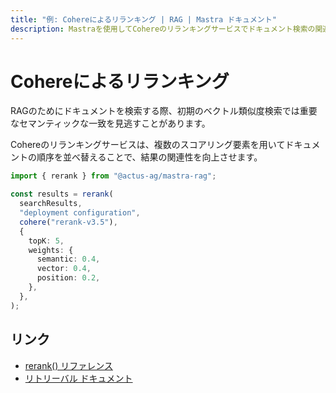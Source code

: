 ```yaml
---
title: "例: Cohereによるリランキング | RAG | Mastra ドキュメント"
description: Mastraを使用してCohereのリランキングサービスでドキュメント検索の関連性を向上させる例。
---
```


# Cohereによるリランキング

RAGのためにドキュメントを検索する際、初期のベクトル類似度検索では重要なセマンティックな一致を見逃すことがあります。

Cohereのリランキングサービスは、複数のスコアリング要素を用いてドキュメントの順序を並べ替えることで、結果の関連性を向上させます。

```typescript
import { rerank } from "@actus-ag/mastra-rag";

const results = rerank(
  searchResults,
  "deployment configuration",
  cohere("rerank-v3.5"),
  {
    topK: 5,
    weights: {
      semantic: 0.4,
      vector: 0.4,
      position: 0.2,
    },
  },
);
```

## リンク

- [rerank() リファレンス](/reference/rag/rerank.mdx)
- [リトリーバル ドキュメント](/reference/rag/retrieval.mdx)
